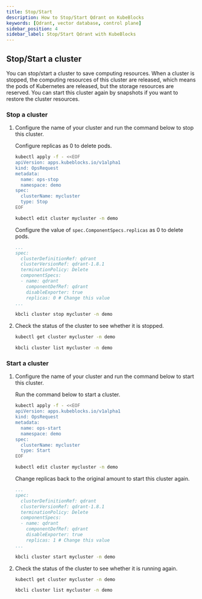 ```yaml
---
title: Stop/Start
description: How to Stop/Start Qdrant on KubeBlocks
keywords: [Qdrant, vector database, control plane]
sidebar_position: 4
sidebar_label: Stop/Start Qdrant with KubeBlocks
---
```



## Stop/Start a cluster

You can stop/start a cluster to save computing resources. When a cluster is stopped, the computing resources of this cluster are released, which means the pods of Kubernetes are released, but the storage resources are reserved. You can start this cluster again by snapshots if you want to restore the cluster resources.

### Stop a cluster

1. Configure the name of your cluster and run the command below to stop this cluster.

    <Tabs>

    <TabItem value="OpsRequest" label="OpsRequest" default>

    Configure replicas as 0 to delete pods.

    ```bash
    kubectl apply -f - <<EOF
    apiVersion: apps.kubeblocks.io/v1alpha1
    kind: OpsRequest
    metadata:
      name: ops-stop
      namespace: demo
    spec:
      clusterName: mycluster
      type: Stop
    EOF
    ```

    </TabItem>

    <TabItem value="Edit cluster YAML file" label="Edit cluster YAML file">

    ```bash
    kubectl edit cluster mycluster -n demo
    ```

    Configure the value of `spec.ComponentSpecs.replicas` as 0 to delete pods.

    ```yaml
    ...
    spec:
      clusterDefinitionRef: qdrant
      clusterVersionRef: qdrant-1.8.1
      terminationPolicy: Delete
      componentSpecs:
      - name: qdrant
        componentDefRef: qdrant
        disableExporter: true
        replicas: 0 # Change this value
    ...
    ```

    </TabItem>

    <TabItem value="kbcli" label="kbcli">

    ```bash
    kbcli cluster stop mycluster -n demo
    ```

    </TabItem>

    </Tabs>

2. Check the status of the cluster to see whether it is stopped.

    <Tabs>

    <TabItem value="kubectl" label="kubectl" default>

    ```bash
    kubectl get cluster mycluster -n demo
    ```

    </TabItem>

    <TabItem value="kbcli" label="kbcli">

    ```bash
    kbcli cluster list mycluster -n demo
    ```

    </TabItem>

    </Tabs>

### Start a cluster

1. Configure the name of your cluster and run the command below to start this cluster.

    <Tabs>

    <TabItem value="OpsRequest" label="OpsRequest" default>

    Run the command below to start a cluster.

    ```bash
    kubectl apply -f - <<EOF
    apiVersion: apps.kubeblocks.io/v1alpha1
    kind: OpsRequest
    metadata:
      name: ops-start
      namespace: demo
    spec:
      clusterName: mycluster
      type: Start
    EOF
    ```

    </TabItem>

    <TabItem value="Edit cluster YAML file" label="Edit cluster YAML file">

    ```bash
    kubectl edit cluster mycluster -n demo
    ```

    Change replicas back to the original amount to start this cluster again.

    ```yaml
    ...
    spec:
      clusterDefinitionRef: qdrant
      clusterVersionRef: qdrant-1.8.1
      terminationPolicy: Delete
      componentSpecs:
      - name: qdrant
        componentDefRef: qdrant
        disableExporter: true
        replicas: 1 # Change this value
    ...
    ```

    </TabItem>

    <TabItem value="kbcli" label="kbcli">

    ```bash
    kbcli cluster start mycluster -n demo
    ```

    </TabItem>

    </Tabs>

2. Check the status of the cluster to see whether it is running again.

    <Tabs>

    <TabItem value="kubectl" label="kubectl" default>

    ```bash
    kubectl get cluster mycluster -n demo
    ```

    </TabItem>

    <TabItem value="kbcli" label="kbcli">

    ```bash
    kbcli cluster list mycluster -n demo
    ```

    </TabItem>

    </Tabs>